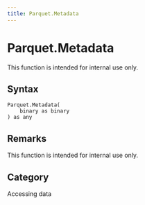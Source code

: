 ```yaml
---
title: Parquet.Metadata
---
```


# Parquet.Metadata


This function is intended for internal use only.


## Syntax

```powerquery
Parquet.Metadata(
    binary as binary
) as any
```


## Remarks

This function is intended for internal use only.



## Category
Accessing data



<Partial />


